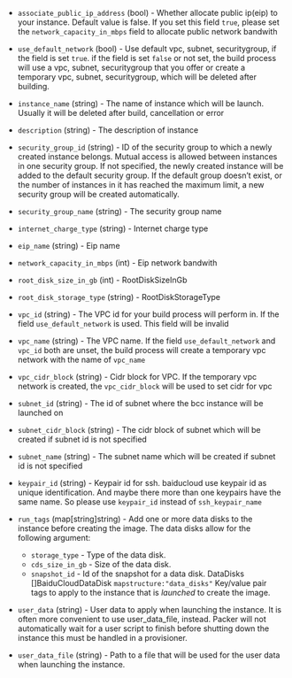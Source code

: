 <!-- Code generated from the comments of the BaiduCloudRunConfig struct in builder/bcc/run_config.go; DO NOT EDIT MANUALLY -->

- `associate_public_ip_address` (bool) - Whether allocate public ip(eip) to your instance.
  Default value is false. If you set this field `true`,
  please set the `network_capacity_in_mbps` field to allocate
  public network bandwith

- `use_default_network` (bool) - Use default vpc, subnet, securitygroup, if the field is set `true`.
  if the field is set `false` or not set, the build process will use
  a vpc, subnet, securitygroup that you offer or create a temporary vpc,
  subnet, securitygroup, which will be deleted after building.

- `instance_name` (string) - The name of instance which will be launch. Usually it will be deleted
  after build, cancellation or error

- `description` (string) - The description of instance

- `security_group_id` (string) - ID of the security group to which a newly
  created instance belongs. Mutual access is allowed between instances in one
  security group. If not specified, the newly created instance will be added
  to the default security group. If the default group doesn’t exist, or the
  number of instances in it has reached the maximum limit, a new security
  group will be created automatically.

- `security_group_name` (string) - The security group name

- `internet_charge_type` (string) - Internet charge type

- `eip_name` (string) - Eip name

- `network_capacity_in_mbps` (int) - Eip network bandwith

- `root_disk_size_in_gb` (int) - RootDiskSizeInGb

- `root_disk_storage_type` (string) - RootDiskStorageType

- `vpc_id` (string) - The VPC id for your build process will perform in. If the field
  `use_default_network` is used. This field will be invalid

- `vpc_name` (string) - The VPC name. If the field `use_default_network` and `vpc_id`
  both are unset, the build process will create a temporary
  vpc network with the name of `vpc_name`

- `vpc_cidr_block` (string) - Cidr block for VPC. If the temporary vpc network is created, the
  `vpc_cidr_block` will be used to set cidr for vpc

- `subnet_id` (string) - The id of subnet where the bcc instance will be launched on

- `subnet_cidr_block` (string) - The cidr block of subnet which will be created
  if subnet id is not specified

- `subnet_name` (string) - The subnet name which will be created if subnet id is not specified

- `keypair_id` (string) - Keypair id for ssh. baiducloud use keypair id as unique identification.
  And maybe there more than one keypairs have the same name. So please
  use `keypair_id` instead of `ssh_keypair_name`

- `run_tags` (map[string]string) - Add one or more data disks to the instance before creating the image.
  The data disks allow for the following argument:
  -  `storage_type` - Type of the data disk.
  -  `cds_size_in_gb` - Size of the data disk.
  -  `snapshot_id` - Id of the snapshot for a data disk.
  DataDisks []BaiduCloudDataDisk `mapstructure:"data_disks"`
  Key/value pair tags to apply to the instance that is *launched*
  to create the image.

- `user_data` (string) - User data to apply when launching the instance.
  It is often more convenient to use user_data_file, instead.
  Packer will not automatically wait for a user script to finish before
  shutting down the instance this must be handled in a provisioner.

- `user_data_file` (string) - Path to a file that will be used for the user
  data when launching the instance.

<!-- End of code generated from the comments of the BaiduCloudRunConfig struct in builder/bcc/run_config.go; -->
